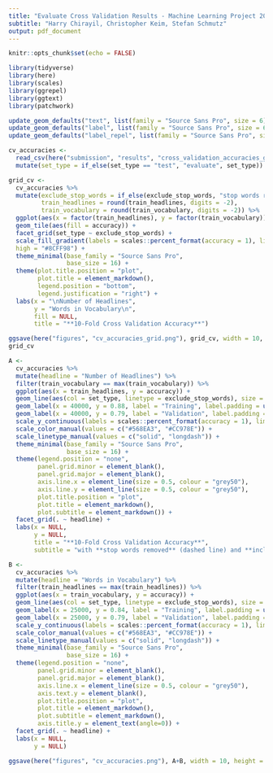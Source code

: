 ```yaml
---
title: "Evaluate Cross Validation Results - Machine Learning Project 2020"
subtitle: "Harry Chirayil, Christopher Keim, Stefan Schmutz"
output: pdf_document
---
```


```r
knitr::opts_chunk$set(echo = FALSE)

library(tidyverse)
library(here)
library(scales)
library(ggrepel)
library(ggtext)
library(patchwork)

update_geom_defaults("text", list(family = "Source Sans Pro", size = 6))
update_geom_defaults("label", list(family = "Source Sans Pro", size = 6))
update_geom_defaults("label_repel", list(family = "Source Sans Pro", size = 6))
```

```r

cv_accuracies <-
  read_csv(here("submission", "results", "cross_validation_accuracies_grid.csv")) %>%
  mutate(set_type = if_else(set_type == "test", "evaluate", set_type))

```

```r

grid_cv <-
  cv_accuracies %>%
  mutate(exclude_stop_words = if_else(exclude_stop_words, "stop words removed", "stop words included"),
         train_headlines = round(train_headlines, digits = -2),
         train_vocabulary = round(train_vocabulary, digits = -2)) %>%
  ggplot(aes(x = factor(train_headlines), y = factor(train_vocabulary))) +
  geom_tile(aes(fill = accuracy)) +
  facet_grid(set_type ~ exclude_stop_words) +
  scale_fill_gradient(labels = scales::percent_format(accuracy = 1), limits = c(0.5, 1), breaks = c(0.5,0.75,1), low = "#132B43",
  high = "#8CFF98") +
  theme_minimal(base_family = "Source Sans Pro",
                base_size = 16) +
  theme(plot.title.position = "plot",
        plot.title = element_markdown(),
        legend.position = "bottom",
        legend.justification = "right") +
  labs(x = "\nNumber of Headlines",
       y = "Words in Vocabulary\n",
       fill = NULL,
       title = "**10-Fold Cross Validation Accuracy**")

ggsave(here("figures", "cv_accuracies_grid.png"), grid_cv, width = 10, height = 7)
grid_cv

```


```r

A <-
  cv_accuracies %>%
  mutate(headline = "Number of Headlines") %>%
  filter(train_vocabulary == max(train_vocabulary)) %>%
  ggplot(aes(x = train_headlines, y = accuracy)) +
  geom_line(aes(col = set_type, linetype = exclude_stop_words), size = 1) +
  geom_label(x = 40000, y = 0.88, label = "Training", label.padding = unit(0.3, "lines"), fill = "#CC978E", color = "white") +
  geom_label(x = 40000, y = 0.79, label = "Validation", label.padding = unit(0.3, "lines"), fill = "#568EA3", color = "white") +
  scale_y_continuous(labels = scales::percent_format(accuracy = 1), limits = c(0.6, 1)) +
  scale_color_manual(values = c("#568EA3", "#CC978E")) +
  scale_linetype_manual(values = c("solid", "longdash")) +
  theme_minimal(base_family = "Source Sans Pro",
                base_size = 16) +
  theme(legend.position = "none",
        panel.grid.minor = element_blank(),
        panel.grid.major = element_blank(),
        axis.line.x = element_line(size = 0.5, colour = "grey50"),
        axis.line.y = element_line(size = 0.5, colour = "grey50"),
        plot.title.position = "plot",
        plot.title = element_markdown(),
        plot.subtitle = element_markdown()) +
  facet_grid(. ~ headline) +
  labs(x = NULL,
       y = NULL, 
       title = "**10-Fold Cross Validation Accuracy**",
       subtitle = "with **stop words removed** (dashed line) and **included** (solid line)")

B <-
  cv_accuracies %>%
  mutate(headline = "Words in Vocabulary") %>%
  filter(train_headlines == max(train_headlines)) %>%
  ggplot(aes(x = train_vocabulary, y = accuracy)) +
  geom_line(aes(col = set_type, linetype = exclude_stop_words), size = 1) +
  geom_label(x = 25000, y = 0.84, label = "Training", label.padding = unit(0.3, "lines"), fill = "#CC978E", color = "white") +
  geom_label(x = 25000, y = 0.79, label = "Validation", label.padding = unit(0.3, "lines"), fill = "#568EA3", color = "white") +
  scale_y_continuous(labels = scales::percent_format(accuracy = 1), limits = c(0.6, 1)) +
  scale_color_manual(values = c("#568EA3", "#CC978E")) +
  scale_linetype_manual(values = c("solid", "longdash")) +
  theme_minimal(base_family = "Source Sans Pro",
                base_size = 16) +
  theme(legend.position = "none",
        panel.grid.minor = element_blank(),
        panel.grid.major = element_blank(),
        axis.line.x = element_line(size = 0.5, colour = "grey50"),
        axis.text.y = element_blank(),
        plot.title.position = "plot",
        plot.title = element_markdown(),
        plot.subtitle = element_markdown(),
        axis.title.y = element_text(angle=0)) +
  facet_grid(. ~ headline) +
  labs(x = NULL,
       y = NULL)

ggsave(here("figures", "cv_accuracies.png"), A+B, width = 10, height = 6)
```

